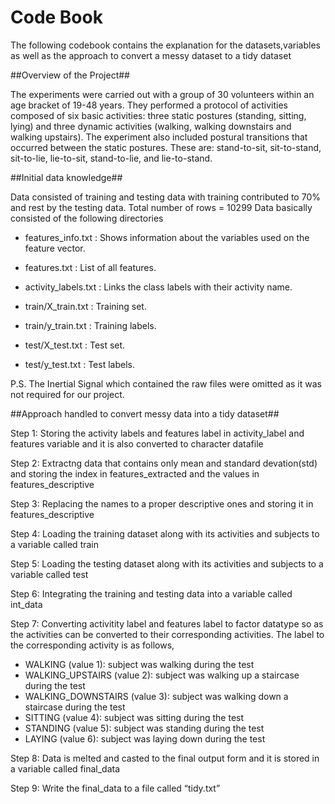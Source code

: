 # Code Book #

The following codebook contains the explanation for the datasets,variables as well as the approach to 
convert a messy dataset to a tidy dataset

##Overview of the Project##

The experiments were carried out with a group of 30 volunteers within an age bracket of 19-48 years. They performed a protocol of activities composed of six basic activities: three static postures (standing, sitting, lying) and three dynamic activities (walking, walking downstairs and walking upstairs). The experiment also included postural transitions that occurred between the static postures. These are: stand-to-sit, sit-to-stand, sit-to-lie, lie-to-sit, stand-to-lie, and lie-to-stand.

##Initial data knowledge##

Data consisted of training and testing data with training contributed to 70% and rest by the testing data.
Total number of rows = 10299
Data basically consisted of the following directories

* features_info.txt : Shows information about the variables used on the feature vector.

* features.txt : List of all features.

* activity_labels.txt : Links the class labels with their activity name.

* train/X_train.txt : Training set.

* train/y_train.txt : Training labels.

* test/X_test.txt : Test set.

* test/y_test.txt : Test labels.

P.S. The Inertial Signal which contained the raw files were omitted as it was not required for our project.

##Approach handled to convert messy data into a tidy dataset##

Step 1: Storing the activity labels and features label in activity_label and features variable and it is also converted to character datafile

Step 2: Extractng data that contains only mean and standard devation(std) and storing the index in features_extracted and the values in features_descriptive

Step 3: Replacing the names to a proper descriptive ones and storing it in features_descriptive

Step 4: Loading the training dataset along with its activities and subjects to a variable called train

Step 5: Loading the testing dataset along with its activities and subjects to a variable called test

Step 6: Integrating the training and testing data into a variable called int_data

Step 7: Converting activitity label and features label to factor datatype so as the activities can be 
converted to their corresponding activities. The label to the corresponding activity is as follows,

* WALKING            (value 1): subject was walking during the test
* WALKING_UPSTAIRS   (value 2): subject was walking up a staircase during the test
* WALKING_DOWNSTAIRS (value 3): subject was walking down a staircase during the test
* SITTING            (value 4): subject was sitting during the test
* STANDING           (value 5): subject was standing during the test
* LAYING             (value 6): subject was laying down during the test 

Step 8: Data is melted and casted to the final output form and it is stored in a variable called final_data

Step 9: Write the final_data to a file called "tidy.txt"

